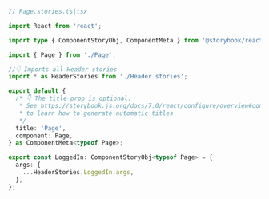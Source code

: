 ```ts
// Page.stories.ts|tsx

import React from 'react';

import type { ComponentStoryObj, ComponentMeta } from '@storybook/react';

import { Page } from './Page';

//👇 Imports all Header stories
import * as HeaderStories from './Header.stories';

export default {
  /* 👇 The title prop is optional.
   * See https://storybook.js.org/docs/7.0/react/configure/overview#configure-story-loading
   * to learn how to generate automatic titles
   */
  title: 'Page',
  component: Page,
} as ComponentMeta<typeof Page>;

export const LoggedIn: ComponentStoryObj<typeof Page> = {
  args: {
    ...HeaderStories.LoggedIn.args,
  },
};
```